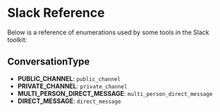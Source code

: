 # Slack Reference

Below is a reference of enumerations used by some tools in the Slack toolkit:

## ConversationType

- **PUBLIC_CHANNEL**: `public_channel`
- **PRIVATE_CHANNEL**: `private_channel`
- **MULTI_PERSON_DIRECT_MESSAGE**: `multi_person_direct_message`
- **DIRECT_MESSAGE**: `direct_message`



